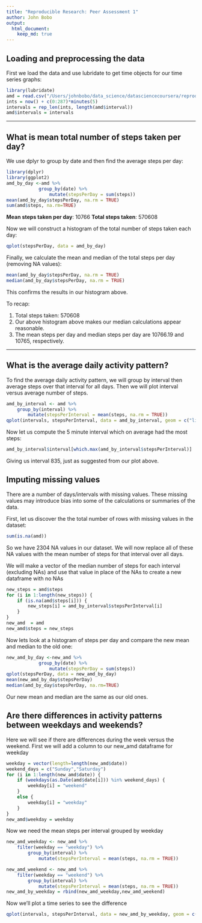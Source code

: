 ```yaml
---
title: "Reproducible Research: Peer Assessment 1"
author: John Bobo
output: 
  html_document:
    keep_md: true
---
```



## Loading and preprocessing the data
First we load the data and use lubridate to get time objects for our time series graphs:
```r
library(lubridate)
amd = read.csv("/Users/johnbobo/data_science/datasciencecoursera/reproducible_research/RepData_PeerAssessment1/activity.csv")
ints = now() + c(0:287)*minutes(5)
intervals = rep_len(ints, length(amd$interval))
amd$intervals = intervals
```

***

## What is mean total number of steps taken per day?
We use dplyr to group by date and then find the average steps per day:

```r
library(dplyr)
library(ggplot2)
amd_by_day <-amd %>%
            group_by(date) %>%
                mutate(stepsPerDay = sum(steps))
mean(amd_by_day$stepsPerDay, na.rm = TRUE)
sum(amd$steps, na.rm=TRUE)
```
**Mean steps taken per day**: 10766
**Total steps taken**: 570608

Now we will construct a histogram of the total number of steps taken each day:
```r
qplot(stepsPerDay, data = amd_by_day)
```

Finally, we calculate the mean and median of the total steps per day (removing NA
values):
```r
mean(amd_by_day$stepsPerDay, na.rm = TRUE)
median(amd_by_day$stepsPerDay, na.rm = TRUE)
```
This confirms the results in our histogram above.

To recap:

1. Total steps taken: 570608
2. Our above histogram above makes our median calculations appear reasonable.
3. The mean steps per day and median steps per day are 10766.19 and 10765, 
respectively.

***

## What is the average daily activity pattern?

To find the average daily activity pattern, we will group by interval then average
steps over that interval for all days. Then we will plot interval versus average
number of steps.
```r
amd_by_interval <- amd %>%
    group_by(interval) %>%
        mutate(stepsPerInterval = mean(steps, na.rm = TRUE))
qplot(intervals, stepsPerInterval, data = amd_by_interval, geom = c("line"))
```

Now let us compute the 5 minute interval which on average had the most steps:
```r
amd_by_interval$interval[which.max(amd_by_interval$stepsPerInterval)]
```
Giving us interval 835, just as suggested from our plot above.

## Imputing missing values
There are a number of days/intervals with missing values. These missing values may
introduce bias into some of the calculations or summaries of the data.

First, let us discover the the total number of rows with missing values in the 
dataset:
```r
sum(is.na(amd))
```
So we have 2304 NA values in our dataset. We will now replace all of these NA values
with the mean number of steps for that interval over all days.

We will make a vector of the median number of steps for each interval (excluding NAs)
and use that value in place of the NAs to create a new dataframe with no NAs
```r
new_steps = amd$steps
for (i in 1:length(new_steps)) {
    if (is.na(amd$steps[i])) {
        new_steps[i] = amd_by_interval$stepsPerInterval[i]
    }
}
new_amd  = amd
new_amd$steps = new_steps
```
Now lets look at a histogram of steps per day and compare the new mean and median 
to the old one:
```r
new_amd_by_day <-new_amd %>%
            group_by(date) %>%
                mutate(stepsPerDay = sum(steps))
qplot(stepsPerDay, data = new_amd_by_day)
mean(new_amd_by_day$stepsPerDay)
median(amd_by_day$stepsPerDay, na.rm=TRUE)
```

Our new mean and median are the same as our old ones.


## Are there differences in activity patterns between weekdays and weekends?
Here we will see if there are differences during the week versus the weekend.
First we will add a column to our new_amd dataframe for weekday
```r
weekday = vector(length=length(new_amd$date))
weekend_days = c("Sunday","Saturday")
for (i in 1:length(new_amd$date)) {
    if (weekdays(as.Date(amd$date[i])) %in% weekend_days) {
        weekday[i] = "weekend"
    }
    else {
        weekday[i] = "weekday"
    }
}
new_amd$weekday = weekday
```
Now we need the mean steps per interval grouped by weekday
```r
new_amd_weekday <- new_amd %>%
    filter(weekday == "weekday") %>%
        group_by(interval) %>%
            mutate(stepsPerInterval = mean(steps, na.rm = TRUE))

new_amd_weekend <- new_amd %>%
    filter(weekday == "weekend") %>%
        group_by(interval) %>%
            mutate(stepsPerInterval = mean(steps, na.rm = TRUE))
new_amd_by_weekday = rbind(new_amd_weekday,new_amd_weekend)
```
Now we'll plot a time series to see the difference
```r
qplot(intervals, stepsPerInterval, data = new_amd_by_weekday, geom = c("line"), facets=weekday~.)
```

